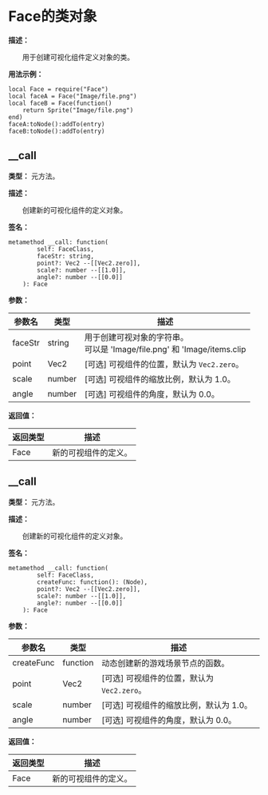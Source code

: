# Face的类对象

**描述：**

&emsp;&emsp;用于创建可视化组件定义对象的类。

**用法示例：**
```tl
local Face = require("Face")
local faceA = Face("Image/file.png")
local faceB = Face(function()
	return Sprite("Image/file.png")
end)
faceA:toNode():addTo(entry)
faceB:toNode():addTo(entry)
```

## __call

**类型：** 元方法。

**描述：**

&emsp;&emsp;创建新的可视化组件的定义对象。

**签名：**
```tl
metamethod __call: function(
		self: FaceClass,
		faceStr: string,
		point?: Vec2 --[[Vec2.zero]],
		scale?: number --[[1.0]],
		angle?: number --[[0.0]]
	): Face
```

**参数：**

| 参数名 | 类型 | 描述 |
| --- | --- | --- |
| faceStr | string | 用于创建可视对象的字符串。<br/>可以是 'Image/file.png' 和 'Image/items.clip|itemA'。 |
| point | Vec2 | [可选] 可视组件的位置，默认为 `Vec2.zero`。 |
| scale | number | [可选] 可视组件的缩放比例，默认为 1.0。 |
| angle | number | [可选] 可视组件的角度，默认为 0.0。 |

**返回值：**

| 返回类型 | 描述 |
| --- | --- |
| Face | 新的可视组件的定义。 |

## __call

**类型：** 元方法。

**描述：**

&emsp;&emsp;创建新的可视化组件的定义对象。

**签名：**
```tl
metamethod __call: function(
		self: FaceClass,
		createFunc: function(): (Node),
		point?: Vec2 --[[Vec2.zero]],
		scale?: number --[[1.0]],
		angle?: number --[[0.0]]
	): Face
```

**参数：**

| 参数名 | 类型 | 描述 |
| --- | --- | --- |
| createFunc | function | 动态创建新的游戏场景节点的函数。 |
| point | Vec2 | [可选] 可视组件的位置，默认为 `Vec2.zero`。 |
| scale | number | [可选] 可视组件的缩放比例，默认为 1.0。 |
| angle | number | [可选] 可视组件的角度，默认为 0.0。 |

**返回值：**

| 返回类型 | 描述 |
| --- | --- |
| Face | 新的可视组件的定义。 |